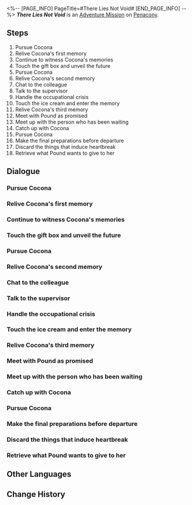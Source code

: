 <%-- [PAGE_INFO]
PageTitle=#There Lies Not Void#
[END_PAGE_INFO] --%>
{{Stub|Dialogue.}}
{{Mission Infobox
|id            = 2030102
|title         = 
|image         = <!--Mission There Lies Not Void.png-->
|type          = Adventure
|event_name    = 
|chapter       = 
|requirements  = 
|summary       = <!--official mission summary from Fate's Atlas-->
|characters    = Cocona; Coworker; Friend; Supervisor; Trailblazer
|startLocation = [[Penacony]] - [[<!--starting area-->]]
|world         = Penacony
|area          = <!--starting area-->
|prev          = 
|next          = 
|exp           = 
|credits       = 
|stellarJade   = 
|other         = 
}}
'''''There Lies Not Void''''' is an [[Adventure Mission]] on [[Penacony]].

==Steps==
# Pursue Cocona
# Relive Cocona's first memory
# Continue to witness Cocona's memories
# Touch the gift box and unveil the future
# Pursue Cocona
# Relive Cocona's second memory
# Chat to the colleague
# Talk to the supervisor
# Handle the occupational crisis
# Touch the ice cream and enter the memory
# Relive Cocona's third memory
# Meet with Pound as promised
# Meet up with the person who has been waiting
# Catch up with Cocona
# Pursue Cocona
# Make the final preparations before departure
# Discard the things that induce heartbreak
# Retrieve what Pound wants to give to her

<!--
==Gameplay Notes==

--><!--
==Trial Character==

-->
==Dialogue==
{{Stub Dialogue}}
===Pursue Cocona===
{{Mission Description|type=adventure|location=<!--to be added-->|Cocona seems to be running towards a particular location. Catch up with her and see what has happened.}}
{{Dialogue Start}}
:{{tx}}
{{Dialogue End}}

===Relive Cocona's first memory===
{{Mission Description|type=adventure|location=<!--to be added-->|update|Cocona has disappeared. By touching the memories she left behind, you may be able to catch up to her again.}}
{{Dialogue Start}}
:{{tx}}
{{Dialogue End}}

===Continue to witness Cocona's memories===
{{Mission Description|type=adventure|location=<!--to be added-->|update|You lower your head and look at yourself. It's as if you are experiencing her memories in her form. The piano she used to play stands there. Try to play it, and you may witness something miraculous.}}
{{Dialogue Start}}
:{{tx}}
{{Dialogue End}}

===Touch the gift box and unveil the future===
{{Mission Description|type=adventure|location=<!--to be added-->|update|The luxurious gift box seems to contain Cocona's future. What kind of "gift" awaits her?}}
{{Dialogue Start}}
:{{tx}}
{{Dialogue End}}

===Pursue Cocona===
{{Mission Description|type=adventure|location=<!--to be added-->|update|Cocona is still running towards a particular location. Once again, you must experience the events in her memories to catch up with her.}}
{{Dialogue Start}}
:{{tx}}
{{Dialogue End}}

===Relive Cocona's second memory===
{{Mission Description|type=adventure|location=<!--to be added-->|update|Cocona has disappeared. By touching the memories she left behind, you may be able to catch up to her again.}}
{{Dialogue Start}}
:{{tx}}
{{Dialogue End}}

===Chat to the colleague===
{{Mission Description|type=adventure|location=<!--to be added-->|update|As Cocona starts her career, her colleague seems to have something to say to her.}}
{{Dialogue Start}}
:{{tx}}
{{Dialogue End}}

===Talk to the supervisor===
{{Mission Description|type=adventure|location=<!--to be added-->|update|After having spent some time at this job, Cocona's supervisor seems to have something to say to her.}}
{{Dialogue Start}}
:{{tx}}
{{Dialogue End}}

===Handle the occupational crisis===
{{Mission Description|type=adventure|location=<!--to be added-->|update|Unable to change the external world, Cocona has to... change herself.}}
{{Dialogue Start}}
:{{tx}}
{{Dialogue End}}

===Touch the ice cream and enter the memory===
{{Mission Description|type=adventure|location=<!--to be added-->|update|You see a delectable ice cream. Will Cocona's life get better? You decide to see it for yourself.}}
{{Dialogue Start}}
:{{tx}}
{{Dialogue End}}

===Relive Cocona's third memory===
{{Mission Description|type=adventure|location=<!--to be added-->|update|Touch the memory left behind by Cocona. You have a feeling that you're already very close to her.}}
{{Dialogue Start}}
:{{tx}}
{{Dialogue End}}

===Meet with Pound as promised===
{{Mission Description|type=adventure|location=<!--to be added-->|update|With the ship ticket and identification documents all prepared, go and meet with Pound as promised.}}
{{Dialogue Start}}
:{{tx}}
{{Dialogue End}}

===Meet up with the person who has been waiting===
{{Mission Description|type=adventure|location=<!--to be added-->|update|A man has appeared at the place you've arranged to meet. It is time to meet him.}}
{{Dialogue Start}}
:{{tx}}
{{Dialogue End}}

===Catch up with Cocona===
{{Mission Description|type=adventure|location=<!--to be added-->|update|Finally, you have reached the depths of Cocona's mind. Find her and talk to her.}}
{{Dialogue Start}}
:{{tx}}
{{Dialogue End}}

===Pursue Cocona===
{{Mission Description|type=adventure|location=<!--to be added-->|update|Cocona is still running towards a particular location. Once again, you must experience the events in her memories to catch up with her.}}
{{Dialogue Start}}
:{{tx}}
{{Dialogue End}}

===Make the final preparations before departure===
{{Mission Description|type=adventure|location=<!--to be added-->|update|As you await the departure day, Pound has prepared something for Cocona.}}
{{Dialogue Start}}
:{{tx}}
{{Dialogue End}}

===Discard the things that induce heartbreak===
{{Mission Description|type=adventure|location=<!--to be added-->|update|Cocona is walking towards the flower beds. See what she is up to.}}
{{Dialogue Start}}
:{{tx}}
{{Dialogue End}}

===Retrieve what Pound wants to give to her===
{{Mission Description|type=adventure|location=<!--to be added-->|update|Go find Pound and retrieve what he wishes to give to Cocona. Once you have it, you can leave this place together.}}
{{Dialogue Start}}
:{{tx}}
{{Dialogue End}}

==Other Languages==
{{Other Languages
|en   = There Lies Not Void
|zhs  = 那里并非空无一物
|zht  = 那裡並非空無一物
|ja   = 何もないわけじゃない
|ko   = 거긴 비어있지 않아
|es   = Lo que espera no es el vacío
|fr   = Absence de vacuité
|ru   = Там вовсе не пусто
|th   = ที่แห่งนั้นไม่ใช่ไร้สิ่งใด
|vi   = Nơi Đó Không Hề Trống Rỗng
|de   = Ort ohne wirkliche Leere
|id   = Di Sana Tidak Benar-Benar Kosong
|pt   = Lá Não Há Vazio
}}

==Change History==
{{Change History|2.0}}
